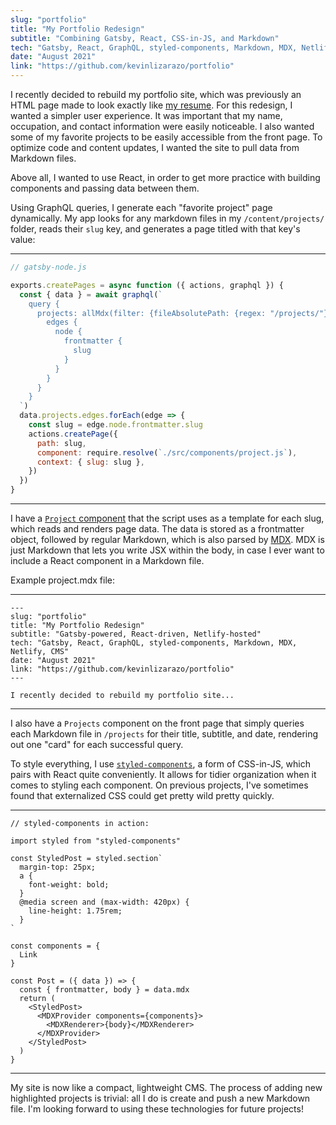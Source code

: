 ```yaml
---
slug: "portfolio"
title: "My Portfolio Redesign"
subtitle: "Combining Gatsby, React, CSS-in-JS, and Markdown"
tech: "Gatsby, React, GraphQL, styled-components, Markdown, MDX, Netlify, CMS"
date: "August 2021"
link: "https://github.com/kevinlizarazo/portfolio"
---
```


I recently decided to rebuild my portfolio site, which was previously an HTML page made to look exactly like [my resume](https://kevinlizarazo.com/LIZARAZO_kevin_cv.pdf). For this redesign, I wanted a simpler user experience. It was important that my name, occupation, and contact information were easily noticeable. I also wanted some of my favorite projects to be easily accessible from the front page. To optimize code and content updates, I wanted the site to pull data from Markdown files. 

Above all, I wanted to use React, in order to get more practice with building components and passing data between them.

Using GraphQL queries, I generate each "favorite project" page dynamically. My app looks for any markdown files in my `/content/projects/` folder, reads their `slug` key, and generates a page titled with that key's value: 

---
```Javascript
// gatsby-node.js

exports.createPages = async function ({ actions, graphql }) {
  const { data } = await graphql(`
    query {
      projects: allMdx(filter: {fileAbsolutePath: {regex: "/projects/"}}) {
        edges {
          node {
            frontmatter {
              slug
            }
          }
        }
      }
    }
  `)
  data.projects.edges.forEach(edge => {
    const slug = edge.node.frontmatter.slug
    actions.createPage({
      path: slug,
      component: require.resolve(`./src/components/project.js`),
      context: { slug: slug },
    })
  })
}
```
---

I have a [`Project` component](https://github.com/kevinlizarazo/portfolio/blob/main/app/src/components/project.js) that the script uses as a template for each slug, which reads and renders page data. The data is stored as a frontmatter object, followed by regular Markdown, which is also parsed by [MDX](https://mdxjs.com/). MDX is just Markdown that lets you write JSX within the body, in case I ever want to include a React component in a Markdown file.

Example project.mdx file:

---
```
---
slug: "portfolio"
title: "My Portfolio Redesign"
subtitle: "Gatsby-powered, React-driven, Netlify-hosted"
tech: "Gatsby, React, GraphQL, styled-components, Markdown, MDX, Netlify, CMS"
date: "August 2021"
link: "https://github.com/kevinlizarazo/portfolio"
---

I recently decided to rebuild my portfolio site...
```
---

I also have a `Projects` component on the front page that simply queries each Markdown file in `/projects` for their title, subtitle, and date, rendering out one "card" for each successful query.

To style everything, I use [`styled-components`](https://styled-components.com/), a form of CSS-in-JS, which pairs with React quite conveniently. It allows for tidier organization when it comes to styling each component. On previous projects, I've sometimes found that externalized CSS could get pretty wild pretty quickly.

---
```JSX
// styled-components in action:

import styled from "styled-components"

const StyledPost = styled.section`
  margin-top: 25px;
  a {
    font-weight: bold;
  }
  @media screen and (max-width: 420px) {
    line-height: 1.75rem;
  }
`

const components = {
  Link
}

const Post = ({ data }) => {
  const { frontmatter, body } = data.mdx
  return (
    <StyledPost>
      <MDXProvider components={components}>
        <MDXRenderer>{body}</MDXRenderer>
      </MDXProvider>
    </StyledPost>
  )
}
```
---

My site is now like a compact, lightweight CMS. The process of adding new highlighted projects is trivial: all I do is create and push a new Markdown file.  I'm looking forward to using these technologies for future projects!
